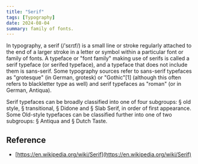 ```yaml
---
title: "Serif"
tags: [Typography]
date: 2024-08-04
summary: family of fonts.
---
```


In typography, a serif (/ˈsɛrɪf/) is a small line or stroke regularly attached
to the end of a larger stroke in a letter or symbol within a particular font or
family of fonts. A typeface or "font family" making use of serifs is called a
serif typeface (or serifed typeface), and a typeface that does not include them
is sans-serif. Some typography sources refer to sans-serif typefaces as
"grotesque" (in German, grotesk) or "Gothic"[1] (although this often refers to
blackletter type as well) and serif typefaces as "roman" (or in German,
Antiqua).

Serif typefaces can be broadly classified into one of four subgroups: § old
style, § transitional, § Didone and § Slab Serif, in order of first appearance.
Some Old-style typefaces can be classified further into one of two subgroups: §
Antiqua and § Dutch Taste.

## Reference

- [https://en.wikipedia.org/wiki/Serif](https://en.wikipedia.org/wiki/Serif)
